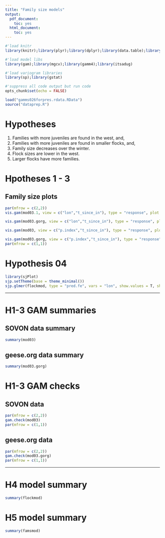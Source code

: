 ```yaml
---
title: "Family size models"
output:
  pdf_document:
    toc: yes
  html_document:
    toc: yes
---
```


```r
#'load knitr
library(knitr);library(plyr);library(dplyr);library(data.table);library(purrr);library(ggplot2)

#'load model libs
library(gam);library(mgcv);library(gamm4);library(itsadug)

#'load variogram libraries
library(sp);library(gstat)

#'suppress all code output but run code
opts_chunk$set(echo = FALSE)
```

```r
load("gamms026forpres.rdata.RData")
source("dataprep.R")
```


# Hypotheses

1. Families with more juveniles are found in the west, and, 
2. Families with more juveniles are found in smaller flocks, and,
3. Family size decreases over the winter.
4. Flock sizes are lower in the west.
5. Larger flocks have more families.

# Hpotheses 1 - 3

## Family size plots

```r
par(mfrow = c(2,2))
vis.gam(mod03.1, view = c("lon","t_since_in"), type = "response", plot.type = "contour", color = "terrain", main = "famsize: SOVON: days ~ lon")

vis.gam(mod03.gorg, view = c("lon","t_since_in"), type = "response", plot.type = "contour", color = "cm", main = "famsize: geese.org: days ~ lon")

vis.gam(mod03, view = c("p.index","t_since_in"), type = "response", plot.type = "contour", color = "terrain", main = "famsize: SOVON: days ~ p.index")

vis.gam(mod03.gorg, view = c("p.index","t_since_in"), type = "response", plot.type = "contour", color = "cm", main = "famsize: geese.org: days ~ p.index")
par(mfrow = c(1,1))
```

# Hypothesis 04

```r
library(sjPlot)
sjp.setTheme(base = theme_minimal())
sjp.glmer(flockmod, type = "pred.fe", vars = "lon", show.values = T, show.p = T, show.ci = T)
```

---

# H1-3 GAM summaries

## SOVON data summary

```r
summary(mod03)
```


## geese.org data summary

```r
summary(mod03.gorg)
```

# H1-3 GAM checks

## SOVON data

```r
par(mfrow = c(2,2))
gam.check(mod03)
par(mfrow = c(1,1))
```

## geese.org data

```r
par(mfrow = c(2,2))
gam.check(mod03.gorg)
par(mfrow = c(1,1))
```

---

# H4 model summary

```r
summary(flockmod)
```

# H5 model summary

```r
summary(famsmod)
```

